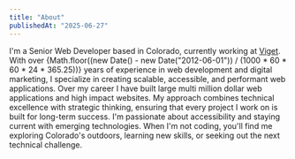 ```yaml
---
title: "About"
publishedAt: "2025-06-27"
---
```


I'm a Senior Web Developer based in Colorado, currently working at [Viget](https://www.viget.com).
With over {Math.floor((new Date() - new Date("2012-06-01")) / (1000 * 60 * 60 * 24 * 365.25))} years of experience in web development and digital marketing, I specialize in creating scalable, accessible, and performant web applications. Over my career I have built large multi million dollar web applications and high impact websites. My approach combines technical excellence with strategic thinking, ensuring that every project I work on is built for long-term success.
I'm passionate about accessibility and staying current with emerging technologies. When I'm not coding, you'll find me exploring Colorado's outdoors, learning new skills, or seeking out the next technical challenge.
